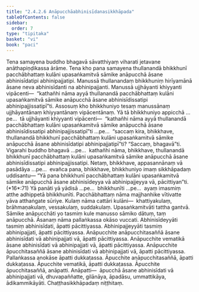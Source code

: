```yaml
---
title: "2.4.2.6 Anāpucchāabhinisīdanasikkhāpada"
tableOfContents: false
sidebar:
  order: 7
type: "tipitaka"
basket: "vi"
book: "paci"
---
```



<DynamicBreadcrumb />

<Division number="859" book="paci" bookNo="2" page="358">

<Paragraph number="2733" book="paci">
Tena samayena buddho bhagavā sāvatthiyaṃ viharati jetavane anāthapiṇḍikassa ārāme. Tena kho pana samayena thullanandā bhikkhunī pacchābhattaṃ kulāni upasaṅkamitvā sāmike anāpucchā āsane abhinisīdatipi abhinipajjatipi. Manussā thullanandaṃ bhikkhuniṃ hirīyamānā āsane neva abhinisīdanti na abhinipajjanti. Manussā ujjhāyanti khiyyanti vipācenti—  “kathañhi nāma ayyā thullanandā pacchābhattaṃ kulāni upasaṅkamitvā sāmike anāpucchā āsane abhinisīdissatipi abhinipajjissatipī”ti.
</Paragraph>

<Paragraph number="2734" book="paci">
Assosuṃ kho bhikkhuniyo tesaṃ manussānaṃ ujjhāyantānaṃ khiyyantānaṃ vipācentānaṃ. Yā tā bhikkhuniyo appicchā …pe…  tā ujjhāyanti khiyyanti vipācenti—  “kathañhi nāma ayyā thullanandā pacchābhattaṃ kulāni upasaṅkamitvā sāmike anāpucchā āsane abhinisīdissatipi abhinipajjissatipī”ti …pe…  “saccaṃ kira, bhikkhave, thullanandā bhikkhunī pacchābhattaṃ kulāni upasaṅkamitvā sāmike anāpucchā āsane abhinisīdatipi abhinipajjatipī”ti? “Saccaṃ, bhagavā”ti. Vigarahi buddho bhagavā …pe…  kathañhi nāma, bhikkhave, thullanandā bhikkhunī pacchābhattaṃ kulāni upasaṅkamitvā sāmike anāpucchā āsane abhinisīdissatipi abhinipajjissatipi. Netaṃ, bhikkhave, appasannānaṃ vā pasādāya …pe…  evañca pana, bhikkhave, bhikkhuniyo imaṃ sikkhāpadaṃ uddisantu—
</Paragraph>

</Division>
<Division number="860" book="paci" bookNo="2" page="359">

<Paragraph number="2735" book="paci">
<Emphasis>“Yā pana bhikkhunī pacchābhattaṃ kulāni upasaṅkamitvā sāmike anāpucchā āsane abhinisīdeyya vā abhinipajjeyya vā, pācittiyan”</Emphasis>ti. (*16*:<Emphasis>71</Emphasis>)
</Paragraph>

</Division>
<Division number="861" book="paci" bookNo="2" page="359">

<Paragraph number="2736" book="paci">
<Emphasis>Yā panā</Emphasis>ti yā yādisā …pe…  <Emphasis>bhikkhunī</Emphasis>ti …pe…  ayaṃ imasmiṃ atthe adhippetā bhikkhunīti.
</Paragraph>

<Paragraph number="2737" book="paci">
<Emphasis>Pacchābhattaṃ</Emphasis> nāma majjhanhike vītivatte yāva atthaṅgate sūriye.
</Paragraph>

<Paragraph number="2738" book="paci">
<Emphasis>Kulaṃ</Emphasis> nāma cattāri kulāni—  khattiyakulaṃ, brāhmaṇakulaṃ, vessakulaṃ, suddakulaṃ. <Emphasis>Upasaṅkamitvā</Emphasis>ti tattha gantvā.
</Paragraph>

<Paragraph number="2739" book="paci">
<Emphasis>Sāmike anāpucchā</Emphasis>ti yo tasmiṃ kule manusso sāmiko dātuṃ, taṃ anāpucchā.
</Paragraph>

<Paragraph number="2740" book="paci">
<Emphasis>Āsanaṃ</Emphasis> nāma pallaṅkassa okāso vuccati.
</Paragraph>

<Paragraph number="2741" book="paci">
<Emphasis>Abhinisīdeyyā</Emphasis>ti tasmiṃ abhinisīdati, āpatti pācittiyassa.
</Paragraph>

<Paragraph number="2742" book="paci">
<Emphasis>Abhinipajjeyyā</Emphasis>ti tasmiṃ abhinipajjati, āpatti pācittiyassa.
</Paragraph>

</Division>
<Division number="862" book="paci" bookNo="2" page="359">

<Paragraph number="2743" book="paci">
Anāpucchite anāpucchitasaññā āsane abhinisīdati vā abhinipajjati vā, āpatti pācittiyassa. Anāpucchite vematikā āsane abhinisīdati vā abhinipajjati vā, āpatti pācittiyassa. Anāpucchite āpucchitasaññā āsane abhinisīdati vā abhinipajjati vā, āpatti pācittiyassa.
</Paragraph>

<Paragraph number="2744" book="paci">
Pallaṅkassa anokāse āpatti dukkaṭassa. Āpucchite anāpucchitasaññā, āpatti dukkaṭassa. Āpucchite vematikā, āpatti dukkaṭassa. Āpucchite āpucchitasaññā, anāpatti.
</Paragraph>

</Division>
<Division number="863" book="paci" bookNo="2" page="360">

<Paragraph number="2745" book="paci">
Anāpatti—  āpucchā āsane abhinisīdati vā abhinipajjati vā, dhuvapaññatte, gilānāya, āpadāsu, ummattikāya, ādikammikāyāti.

</Paragraph>
</Division>

<Paragraph number="2746" type="center" book="paci">
Chaṭṭhasikkhāpadaṃ niṭṭhitaṃ.
</Paragraph>